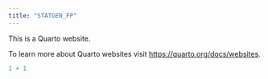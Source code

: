 ```yaml
---
title: "STATGEN_FP"
---
```


This is a Quarto website.

To learn more about Quarto websites visit <https://quarto.org/docs/websites>.

```r
1 + 1
```
